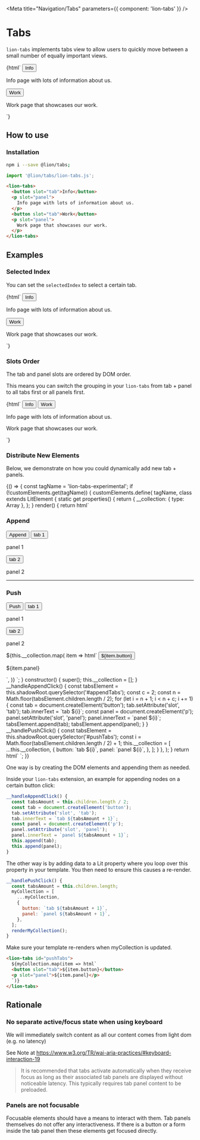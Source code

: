 

<Meta title="Navigation/Tabs" parameters={{ component: 'lion-tabs' }} />

# Tabs

`lion-tabs` implements tabs view to allow users to quickly move between a small number of equally important views.

<Preview>
  <Story name="default">
    {html`
      <lion-tabs>
        <button slot="tab">Info</button>
        <p slot="panel">
          Info page with lots of information about us.
        </p>
        <button slot="tab">Work</button>
        <p slot="panel">
          Work page that showcases our work.
        </p>
      </lion-tabs>
    `}
  </Story>
</Preview>

## How to use

### Installation

```sh
npm i --save @lion/tabs;
```

```js
import '@lion/tabs/lion-tabs.js';
```

```html
<lion-tabs>
  <button slot="tab">Info</button>
  <p slot="panel">
    Info page with lots of information about us.
  </p>
  <button slot="tab">Work</button>
  <p slot="panel">
    Work page that showcases our work.
  </p>
</lion-tabs>
```

## Examples

### Selected Index

You can set the `selectedIndex` to select a certain tab.

<Preview>
  <Story name="Selected index">
    {html`
      <lion-tabs .selectedIndex=${1}>
        <button slot="tab">Info</button>
        <p slot="panel">
          Info page with lots of information about us.
        </p>
        <button slot="tab">Work</button>
        <p slot="panel">
          Work page that showcases our work.
        </p>
      </lion-tabs>
    `}
  </Story>
</Preview>

### Slots Order

The tab and panel slots are ordered by DOM order.

This means you can switch the grouping in your `lion-tabs` from tab + panel to all tabs first or all panels first.

<Preview>
  <Story name="Slots order">
    {html`
      <lion-tabs>
        <button slot="tab">Info</button>
        <button slot="tab">Work</button>
        <p slot="panel">
          Info page with lots of information about us.
        </p>
        <p slot="panel">
          Work page that showcases our work.
        </p>
      </lion-tabs>
    `}
  </Story>
</Preview>

### Distribute New Elements

Below, we demonstrate on how you could dynamically add new tab + panels.

<Story name="Distribute new elements">
  {() => {
    const tagName = 'lion-tabs-experimental';
    if (!customElements.get(tagName)) {
      customElements.define(
        tagName,
        class extends LitElement {
          static get properties() {
            return {
              __collection: { type: Array },
            };
          }
          render() {
            return html`
              <h3>Append</h3>
              <button @click="${this.__handleAppendClick}">
                Append
              </button>
              <lion-tabs id="appendTabs">
                <button slot="tab">tab 1</button>
                <p slot="panel">panel 1</p>
                <button slot="tab">tab 2</button>
                <p slot="panel">panel 2</p>
              </lion-tabs>
              <hr />
              <h3>Push</h3>
              <button @click="${this.__handlePushClick}">
                Push
              </button>
              <lion-tabs id="pushTabs">
                <button slot="tab">tab 1</button>
                <p slot="panel">panel 1</p>
                <button slot="tab">tab 2</button>
                <p slot="panel">panel 2</p>
                ${this.__collection.map(
                  item => html`
                    <button slot="tab">${item.button}</button>
                    <p slot="panel">${item.panel}</p>
                  `,
                )}
              </lion-tabs>
            `;
          }
          constructor() {
            super();
            this.__collection = [];
          }
          __handleAppendClick() {
            const tabsElement = this.shadowRoot.querySelector('#appendTabs');
            const c = 2;
            const n = Math.floor(tabsElement.children.length / 2);
            for (let i = n + 1; i < n + c; i += 1) {
              const tab = document.createElement('button');
              tab.setAttribute('slot', 'tab');
              tab.innerText = `tab ${i}`;
              const panel = document.createElement('p');
              panel.setAttribute('slot', 'panel');
              panel.innerText = `panel ${i}`;
              tabsElement.append(tab);
              tabsElement.append(panel);
            }
          }
          __handlePushClick() {
            const tabsElement = this.shadowRoot.querySelector('#pushTabs');
            const i = Math.floor(tabsElement.children.length / 2) + 1;
            this.__collection = [
              ...this.__collection,
              {
                button: `tab ${i}`,
                panel: `panel ${i}`,
              },
            ];
          }
        },
      );
    }
    return html`
      <lion-tabs-experimental></lion-tabs-experimental>
    `;
  }}
</Story>

One way is by creating the DOM elements and appending them as needed.

Inside your `lion-tabs` extension, an example for appending nodes on a certain button click:

```js
__handleAppendClick() {
  const tabsAmount = this.children.length / 2;
  const tab = document.createElement('button');
  tab.setAttribute('slot', 'tab');
  tab.innerText = `tab ${tabsAmount + 1}`;
  const panel = document.createElement('p');
  panel.setAttribute('slot', 'panel');
  panel.innerText = `panel ${tabsAmount + 1}`;
  this.append(tab);
  this.append(panel);
}
```

The other way is by adding data to a Lit property where you loop over this property in your template.
You then need to ensure this causes a re-render.

```js
__handlePushClick() {
  const tabsAmount = this.children.length;
  myCollection = [
    ...myCollection,
    {
      button: `tab ${tabsAmount + 1}`,
      panel: `panel ${tabsAmount + 1}`,
    },
  ];
  renderMyCollection();
}
```

Make sure your template re-renders when myCollection is updated.

```html
<lion-tabs id="pushTabs">
  ${myCollection.map(item => html`
  <button slot="tab">${item.button}</button>
  <p slot="panel">${item.panel}</p>
  `)}
</lion-tabs>
```

## Rationale

### No separate active/focus state when using keyboard

We will immediately switch content as all our content comes from light dom (e.g. no latency)

See Note at <https://www.w3.org/TR/wai-aria-practices/#keyboard-interaction-19>

> It is recommended that tabs activate automatically when they receive focus as long as their
> associated tab panels are displayed without noticeable latency. This typically requires tab
> panel content to be preloaded.

### Panels are not focusable

Focusable elements should have a means to interact with them. Tab panels themselves do not offer any interactiveness.
If there is a button or a form inside the tab panel then these elements get focused directly.
